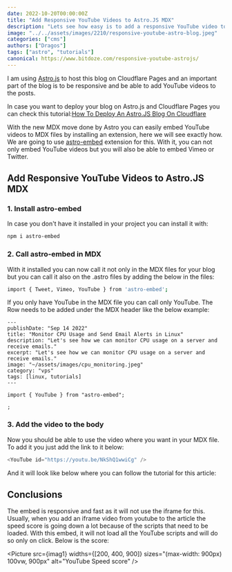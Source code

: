 ```yaml
---
date: 2022-10-20T00:00:00Z
title: "Add Responsive YouTube Videos to Astro.JS MDX"
description: "Lets see how easy is to add a responsive YouTube video to Astro.js"
image: "../../assets/images/2210/responsive-youtube-astro-blog.jpeg"
categories: ["cms"]
authors: ["Dragos"]
tags: ["astro", "tutorials"]
canonical: https://www.bitdoze.com/responsive-youtube-astrojs/
---
```



I am using [Astro.js](https://astro.build/) to host this blog on Cloudflare Pages and an important part of the blog is to be responsive and be able to add YouTube videos to the posts.

In case you want to deploy your blog on Astro.js and Cloudflare Pages you can check this tutorial:[How To Deploy An Astro.JS Blog On Cloudflare](https://www.bitdoze.com/deploy-astrojs-cloudflare/)

With the new MDX move done by Astro you can easily embed YouTube videos to MDX files by installing an extension, here we will see exactly how. We are going to use [astro-embed](https://www.npmjs.com/package/astro-embed) extension for this.
With it, you can not only embed YouTube videos but you will also be able to embed Vimeo or Twitter.

## Add Responsive YouTube Videos to Astro.JS MDX

### 1. Install astro-embed

In case you don't have it installed in your project you can install it with:

```bash
npm i astro-embed
```

### 2. Call astro-embed in MDX

With it installed you can now call it not only in the MDX files for your blog but you can call it also on the .astro files by adding the below in the files:

```bash
import { Tweet, Vimeo, YouTube } from 'astro-embed';
```

If you only have YouTube in the MDX file you can call only YouTube. The Row needs to be added under the MDX header like the below example:

```mdx
---
publishDate: "Sep 14 2022"
title: "Monitor CPU Usage and Send Email Alerts in Linux"
description: "Let's see how we can monitor CPU usage on a server and receive emails."
excerpt: "Let's see how we can monitor CPU usage on a server and receive emails."
image: "~/assets/images/cpu_monitoring.jpeg"
category: "vps"
tags: [linux, tutorials]
---

import { YouTube } from "astro-embed";

;
```

### 3. Add the video to the body

Now you should be able to use the video where you want in your MDX file. To add it you just add the link to it below:

```js
<YouTube id="https://youtu.be/NkShQ1wwiCg" />
```

And it will look like below where you can follow the tutorial for this article:

## Conclusions

The embed is responsive and fast as it will not use the iframe for this. Usually, when you add an iframe video from youtube to the article the speed score is going down a lot because of the scripts that need to be loaded. With this embed, it will not load all the YouTube scripts and will do so only on click. Below is the score:

<Picture
  src={imag1}
  widths={[200, 400, 900]}
  sizes="(max-width: 900px) 100vw, 900px"
  alt="YouTube Speed score"
/>
